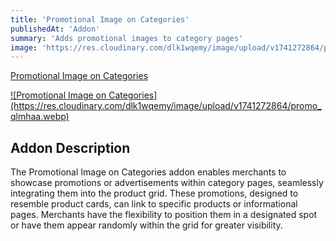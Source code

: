 ```yaml
---
title: 'Promotional Image on Categories'
publishedAt: 'Addon'
summary: 'Adds promotional images to category pages'
image: 'https://res.cloudinary.com/dlk1wqemy/image/upload/v1741272864/promo_qlmhaa.webp'
---
```


[Promotional Image on Categories](https://addons.intuitsolutions.net/shop-all/)

<a href="https://res.cloudinary.com/dlk1wqemy/image/upload/v1741272864/promo_qlmhaa.webp">
![Promotional Image on Categories](https://res.cloudinary.com/dlk1wqemy/image/upload/v1741272864/promo_qlmhaa.webp)
</a>

## Addon Description

The Promotional Image on Categories addon enables merchants to showcase promotions or advertisements within category pages, seamlessly integrating them into the product grid. These promotions, designed to resemble product cards, can link to specific products or informational pages. Merchants have the flexibility to position them in a designated spot or have them appear randomly within the grid for greater visibility.